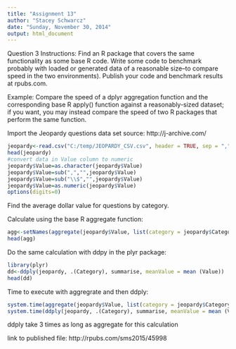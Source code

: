```yaml
---
title: "Assignment 13"
author: "Stacey Schwarcz"
date: "Sunday, November 30, 2014"
output: html_document
---
```


Question 3 Instructions:
Find an R package that covers the same functionality as some base R code. Write some code to benchmark probably with loaded or generated data of a reasonable size--to compare speed in the two environments). Publish your code and benchmark results at rpubs.com. 

Example: Compare the speed of a dplyr aggregation function and the corresponding base R apply() function against a reasonably-sized dataset; if you want, you may instead compare the speed of two R packages that perform the same function.

Import the Jeopardy questions data set
source: http://j-archive.com/

```r
jeopardy<-read.csv("C:/temp/JEOPARDY_CSV.csv", header = TRUE, sep = ",")
head(jeopardy)
#convert data in Value column to numeric
jeopardy$Value=as.character(jeopardy$Value)
jeopardy$Value=sub(",","",jeopardy$Value)
jeopardy$Value=sub("\\$","",jeopardy$Value)
jeopardy$Value=as.numeric(jeopardy$Value)
options(digits=0)

```
Find the average dollar value for questions by category. 

Calculate using the base R aggregate function:
```r
agg<-setNames(aggregate(jeopardy$Value, list(category = jeopardy$Category), mean),c('Category','meanValue'))
head(agg)
```

Do the same calculation with ddpy in the plyr package:
```r
library(plyr)
dd<-ddply(jeopardy, .(Category), summarise, meanValue = mean (Value))
head(dd)
```
Time to execute with aggregrate and then ddply:
```r
system.time(aggregate(jeopardy$Value, list(category = jeopardy$Category), mean))
system.time(ddply(jeopardy, .(Category), summarise, meanValue = mean (Value)))

```
ddply take 3 times as long as aggregate for this calculation

link to published file:
http://rpubs.com/sms2015/45998
